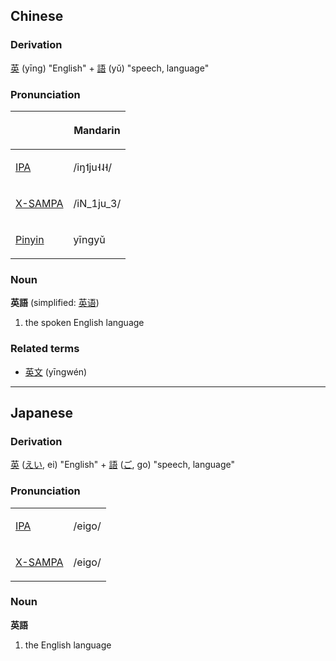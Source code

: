 ==Chinese==
===Derivation===
[[英]] (yīng) "English" + [[語]] (yǔ) "speech, language"

===Pronunciation===
{| border=1 cellpadding=5
! !! Mandarin 
|-
| [[w:IPA|IPA]] || /iŋ˦ju˧˨˧/  
|-
| [[w:X-SAMPA|X-SAMPA]] || /iN_1ju_3/
|-
| [[w:Pinyin|Pinyin]] || yīngyǔ
|}

===Noun===
'''英語''' (simplified: [[英语]])
#the spoken English language 

===Related terms===
*[[英文]] (yīngwén)

----

==Japanese==
===Derivation===
[[英]] ([[えい]], ei) "English" + [[語]] ([[ご]], go) "speech, language"

===Pronunciation===
{| border=1 cellpadding=5
| [[w:IPA|IPA]] || /eigo/
|-
| [[w:X-SAMPA|X-SAMPA]] || /eigo/
|}

===Noun===
'''英語'''
# the English language